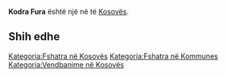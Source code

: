 {{Fshat në Kosovës
 | Emri                = Kodra Fura
| srp_N_name = Kodra Fura
| srp_N_FULL_NAME_RO = Kodra Fura
| srp_N_FULL_NAME_ND_RO = Kodra Fura
| srp_N_SORT_NAME_RG = FURA KODRA
| srp_N_FULL_NAME_RG = Fura, Kodra
| srp_N_FULL_NAME_ND_RG = Fura, Kodra
| eng_V_name = Mount Kodra Pura
| eng_V_FULL_NAME_RO = Mount Kodra Pura
| eng_V_FULL_NAME_ND_RO = Mount Kodra Pura
| eng_V_SORT_NAME_RG = KODRAPURA MOUNT
| eng_V_FULL_NAME_RG = Kodra Pura, Mount
| eng_V_FULL_NAME_ND_RG = Kodra Pura, Mount
| eng_V_name = Mount Kodra Pura
| eng_V_FULL_NAME_RO = Mount Kodra Pura
| eng_V_FULL_NAME_ND_RO = Mount Kodra Pura
| eng_V_SORT_NAME_RG = KODRAPURA MOUNT
| eng_V_FULL_NAME_RG = Kodra Pura, Mount
| eng_V_FULL_NAME_ND_RG = Kodra Pura, Mount

 | Emri (Rasa dhanore) = 
 | Figura              = 
 | Shteti              = Kosovo
 | Komuna              = 
 | Kodi postar         = 
 | Sipërfaqja          = 

 | Popullsia           = 

 | Regj. i popullsisë  = 
 | Dend. e popullsisë  = 
 | Faqja zyrtare       = 
 <!--- Koordinatat ----> 
 | Gjerësia            = 42.234444
 | Gjatësia            = 21.440833
 | Lartësia            = 
}}
'''Kodra Fura''' është një [[]] në [[]] të [[Kosovës]].

<!-- == Gjeografia == -->
<!-- == Historia == -->
<!-- == Demografia == -->
== Shih edhe ==
{{Komuna }}
{{Kosovo-Administrata-Cung}}

[[Kategoria:Fshatra në Kosovës]]
[[Kategoria:Fshatra në Kommunes ]]
[[Kategoria:Vendbanime në Kosovës]]